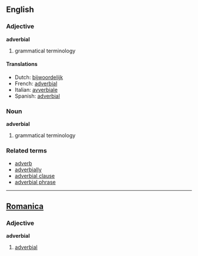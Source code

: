 ==English==
===Adjective===
'''adverbial'''

# grammatical terminology

====Translations====
*Dutch: [[bijwoordelijk]]
*French: [[adverbial]]
*Italian: [[avverbiale]]
*Spanish: [[adverbial]]


===Noun===
'''adverbial'''

# grammatical terminology

===Related terms===
*[[adverb]]
*[[adverbially]]
*[[adverbial clause]]
*[[adverbial phrase]]

----

==[[Romanica]]==
===Adjective===
'''adverbial'''
#[[adverbial]]